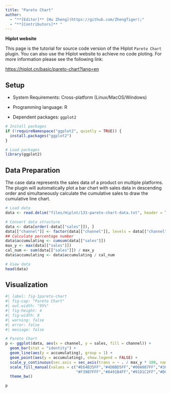 ```yaml
---
title: "Pareto Chart"
author:
  - "**[Editor]** [Hu Zheng](https://github.com/ZhengTiger);"
  - "**[Contributors]** "
---
```


::: callout-note
**Hiplot website**

This page is the tutorial for source code version of the Hiplot `Pareto Chart` plugin. You can also use the Hiplot website to achieve no code ploting. For more information please see the following link:

<https://hiplot.cn/basic/pareto-chart?lang=en>
:::

## Setup

-   System Requirements: Cross-platform (Linux/MacOS/Windows)

-   Programming language: R

-   Dependent packages: `ggplot2`

```r
# Install packages
if (!requireNamespace("ggplot2", quietly = TRUE)) {
  install.packages("ggplot2")
}

# Load packages
library(ggplot2)
```

## Data Preparation

The case data represents the sales data of a product on multiple platforms. The plugin will automatically plot a bar chart with sales data in descending order and simultaneously calculate the cumulative sales to draw the cumulative line chart.

```r
# Load data
data <- read.delim("files/Hiplot/133-pareto-chart-data.txt", header = T)

# Convert data structure
data <- data[order(-data[["sales"]]), ]
data[["channel"]] <- factor(data[["channel"]], levels = data[["channel"]])
## Calculate percentage number
data$accumulating <- cumsum(data[["sales"]])
max_y <- max(data[["sales"]])
cal_num <- sum(data[["sales"]]) / max_y
data$accumulating <- data$accumulating / cal_num

# View data
head(data)
```

## Visualization

```r
#| label: fig-1pareto-chart
#| fig-cap: "Pareto Chart"
#| out.width: "95%"
#| fig-height: 4
#| fig-width: 8
#| warning: false
#| error: false
#| message: false

# Pareto Chart
p <- ggplot(data, aes(x = channel, y = sales, fill = channel)) +
  geom_bar(stat = "identity") +
  geom_line(aes(y = accumulating), group = 1) +
  geom_point(aes(y = accumulating), show.legend = FALSE) +
  scale_y_continuous(sec.axis = sec_axis(trans = ~ . / max_y * 100, name = "Percentage")) +
  scale_fill_manual(values = c("#E64B35FF","#4DBBD5FF","#00A087FF","#3C5488FF",
                               "#F39B7FFF","#8491B4FF","#91D1C2FF","#DC0000FF")) +
  theme_bw()

p
```


